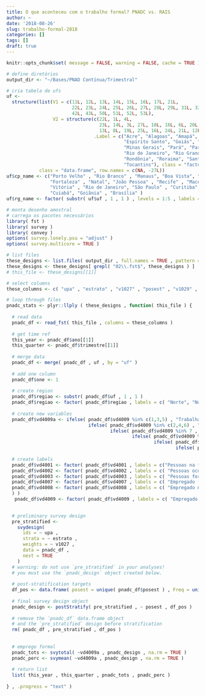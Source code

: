 ```yaml
---
title: O que aconteceu com o trabalho formal? PNADC vs. RAIS
author: ~
date: '2018-08-26'
slug: trabalho-formal-2018
categories: []
tags: []
draft: true
---
```


```r
knitr::opts_chunk$set( message = FALSE, warning = FALSE, cache = TRUE )
```

```r
# define diretórios
output_dir <- "~/Bases/PNAD Contínua/Trimestral"

# cria tabela de ufs
uf <-
  structure(list(V1 = c(11L, 12L, 13L, 14L, 15L, 16L, 17L, 21L, 
                        22L, 23L, 24L, 25L, 26L, 27L, 28L, 29L, 31L, 32L, 33L, 35L, 41L, 
                        42L, 43L, 50L, 51L, 52L, 53L), 
                 V2 = structure(c(22L, 1L, 4L, 
                                  23L, 14L, 3L, 27L, 10L, 18L, 6L, 20L, 15L, 17L, 2L, 26L, 5L, 
                                  13L, 8L, 19L, 25L, 16L, 24L, 21L, 12L, 11L, 9L, 7L), 
                                .Label = c("Acre", "Alagoas", "Amapá", "Amazonas", "Bahia", "Ceará", "Distrito Federal", 
                                           "Espírito Santo", "Goiás", "Maranhão", "Mato Grosso", "Mato Grosso do Sul", 
                                           "Minas Gerais", "Pará", "Paraíba", "Paraná", "Pernambuco", "Piauí", 
                                           "Rio de Janeiro", "Rio Grande do Norte", "Rio Grande do Sul", 
                                           "Rondônia", "Roraima", "Santa Catarina", "São Paulo", "Sergipe", 
                                           "Tocantins"), class = "factor")), .Names = c("uf", "uf_name"), 
            class = "data.frame", row.names = c(NA, -27L))
uf$cp_name <- c("Porto Velho" , "Rio Branco" , "Manaus", "Boa Vista", "Belém", "Macapá", "Palmas", "São Luís", "Teresina", 
                "Fortaleza" , "Natal", "João Pessoa" , "Recife" , "Maceió" , "Aracaju", "Salvador", "Belo Horizonte" , 
                "Vitória" , "Rio de Janeiro", "São Paulo" , "Curitiba", "Florianópolis" , "Porto Alegre", "Campo Grande", 
                "Cuiabá", "Goiânia" , "Brasília" )
uf$rg_name <- factor( substr( uf$uf , 1 , 1 ) , levels = 1:5 , labels = c( "Norte" , "Nordeste" , "Sudeste" , "Sul" , "Centro-Oeste" ) )

# monta desenho amostral
# carrega os pacotes necessários
library( fst )
library( survey )
library( convey )
options( survey.lonely.psu = "adjust" )
options( survey.multicore = TRUE )

# list files
these_designs <- list.files( output_dir , full.names = TRUE , pattern = "fst" )
these_designs <- these_designs[ grepl( "02\\.fst$", these_designs ) ]
# this_file <- these_designs[[1]] 

# select columns
these_columns <- c( "upa" , "estrato" , "v1027" , "posest" , "v1029" , "ano" , "trimestre" , "uf" , "vd4001" , "vd4002" , "vd4003" , "vd4007" , "vd4008" , "vd4009" , "v2009" )

# loop through files
pnadc_stats <- plyr::llply ( these_designs , function( this_file ) {
  
  # read data
  pnadc_df <- read_fst( this_file , columns = these_columns )
  
  # get time ref
  this_year <- pnadc_df$ano[[1]]
  this_quarter <- pnadc_df$trimestre[[1]]
  
  # merge data
  pnadc_df <- merge( pnadc_df , uf , by = "uf" )
  
  # add one column
  pnadc_df$one <- 1
  
  # create region
  pnadc_df$regiao <- substr( pnadc_df$uf , 1 , 1 )
  pnadc_df$regiao <- factor( pnadc_df$regiao , labels = c( "Norte", "Nordeste" , "Sudeste" , "Sul" , "Centro-Oeste" ) )
  
  # create new variables
  pnadc_df$vd4009a <- ifelse( pnadc_df$vd4009 %in% c(1,3,5) , "Trabalhador com carteira assinada" , 
                              ifelse( pnadc_df$vd4009 %in% c(2,4,6) , "Trabalhador sem carteira assinada" ,
                                      ifelse( pnadc_df$vd4009 %in% 7 , "Militares e estatutários"  ,
                                              ifelse( pnadc_df$vd4009 %in% 8 , "Empregador" ,
                                                      ifelse( pnadc_df$vd4009 %in% 9 , "Conta própria" ,
                                                              ifelse( pnadc_df$vd4009 %in% 10 , "Trabalhador familiar auxiliar" , NA ) ) ) ) ) )
  
  # create labels
  pnadc_df$vd4001 <- factor( pnadc_df$vd4001 , labels = c("Pessoas na força de trabalho", "Pessoas fora da força de trabalho" ) )
  pnadc_df$vd4002 <- factor( pnadc_df$vd4002 , labels = c( "Pessoas ocupadas", "Pessoas desocupadas" ) )
  pnadc_df$vd4003 <- factor( pnadc_df$vd4003 , labels = c( "Pessoas fora da força de trabalho e na força de trabalho potencial" , "Pessoas fora da força de trabalho e fora da força de trabalho potencial" ) )
  pnadc_df$vd4007 <- factor( pnadc_df$vd4007 , labels = c( "Empregado (inclusive trabalhador doméstico)", "Empregador", "Conta própria", "Trabalhador familiar auxiliar" ) )
  pnadc_df$vd4008 <- factor( pnadc_df$vd4008 , labels = c( "Empregado no setor privado" , "Trabalhador doméstico" , "Empregado no setor público (inclusive servidor estatutário e militar)", "Empregador" , "Conta-própria" , "Trabalhador familiar auxiliar"
  ) )
   pnadc_df$vd4009 <- factor( pnadc_df$vd4009 , labels = c( "Empregado no setor privado com carteira de trabalho assinada" , "Empregado no setor privado sem carteira de trabalho assinada" , "Trabalhador doméstico com carteira de trabalho assinada" , "Trabalhador doméstico sem carteira de trabalho assinada" , "Empregado no setor público com carteira de trabalho assinada" , "Empregado no setor público sem carteira de trabalho assinada" , "Militar e servidor estatutário" , "Empregador" , "Conta-própria" , "Trabalhador familiar auxiliar" ) )

  
  # preliminary survey design
  pre_stratified <-
    svydesign(
      ids = ~ upa , 
      strata = ~ estrato , 
      weights = ~ v1027 , 
      data = pnadc_df ,
      nest = TRUE
    )
  # warning: do not use `pre_stratified` in your analyses!
  # you must use the `pnadc_design` object created below.
  
  # post-stratification targets
  df_pos <- data.frame( posest = unique( pnadc_df$posest ) , Freq = unique( pnadc_df$v1029 ) )
  
  # final survey design object
  pnadc_design <- postStratify( pre_stratified , ~ posest , df_pos )
  
  # remove the `pnadc_df` data.frame object
  # and the `pre_stratified` design before stratification
  rm( pnadc_df , pre_stratified , df_pos )
  
  
  # emprego formal
  pnadc_tots <- svytotal( ~vd4009a , pnadc_design , na.rm = TRUE )
  pnadc_perc <- svymean( ~vd4009a , pnadc_design , na.rm = TRUE )
  
  # return list
  list( this_year , this_quarter , pnadc_tots , pnadc_perc )
  
} , .progress = "text" )

```
